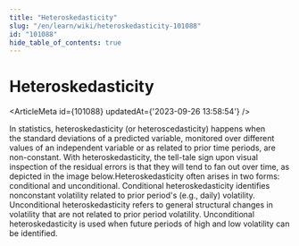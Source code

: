 ```yaml
---
title: "Heteroskedasticity"
slug: "/en/learn/wiki/heteroskedasticity-101088"
id: "101088"
hide_table_of_contents: true
---
```



# Heteroskedasticity

<ArticleMeta id={101088} updatedAt={'2023-09-26 13:58:54'} />
<div className='border-solid border-b border-t-0 my-4 border-[var(--ifm-color-gray-300)]' />

In statistics, heteroskedasticity (or heteroscedasticity) happens when the standard deviations of a predicted variable, monitored over different values of an independent variable or as related to prior time periods, are non-constant. With heteroskedasticity, the tell-tale sign upon visual inspection of the residual errors is that they will tend to fan out over time, as depicted in the image below.Heteroskedasticity often arises in two forms: conditional and unconditional. Conditional heteroskedasticity identifies nonconstant volatility related to prior period's (e.g., daily) volatility. Unconditional heteroskedasticity refers to general structural changes in volatility that are not related to prior period volatility. Unconditional heteroskedasticity is used when future periods of high and low volatility can be identified.

